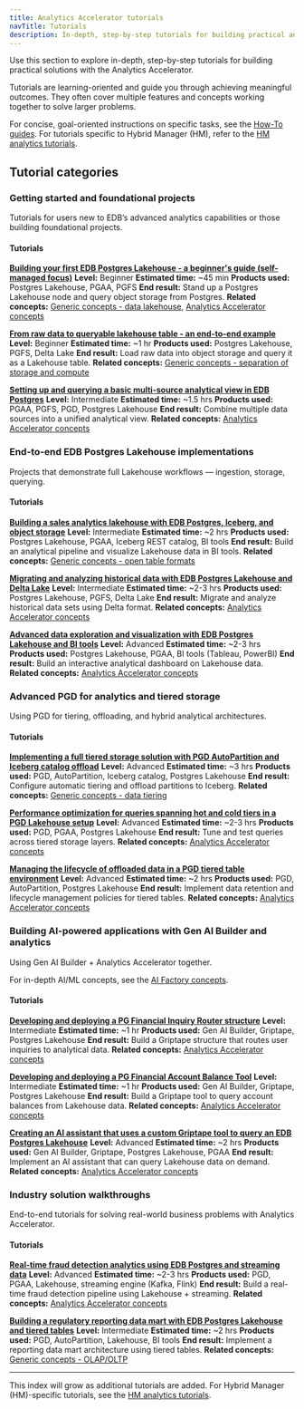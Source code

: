 ```yaml
---
title: Analytics Accelerator tutorials
navTitle: Tutorials
description: In-depth, step-by-step tutorials for building practical analytics solutions with Analytics Accelerator technologies.
---
```


Use this section to explore in-depth, step-by-step tutorials for building practical solutions with the Analytics Accelerator.

Tutorials are learning-oriented and guide you through achieving meaningful outcomes. They often cover multiple features and concepts working together to solve larger problems.

For concise, goal-oriented instructions on specific tasks, see the [How-To guides](/edb-postgres-ai/latest/hybrid-manager/analytics/learn/how-to/).
For tutorials specific to Hybrid Manager (HM), refer to the [HM analytics tutorials](/edb-postgres-ai/latest/hybrid-manager/analytics/learn/).

## Tutorial categories

### Getting started and foundational projects

Tutorials for users new to EDB’s advanced analytics capabilities or those building foundational projects.

#### Tutorials

**[Building your first EDB Postgres Lakehouse - a beginner's guide (self-managed focus)](#)**
**Level:** Beginner
**Estimated time:** ~45 min
**Products used:** Postgres Lakehouse, PGAA, PGFS
**End result:** Stand up a Postgres Lakehouse node and query object storage from Postgres.
**Related concepts:** [Generic concepts - data lakehouse](../explained/generic-concepts#data-lakehouse), [Analytics Accelerator concepts](../explained/analytics-concepts#edb-postgres-lakehouse)

**[From raw data to queryable lakehouse table - an end-to-end example](#)**
**Level:** Beginner
**Estimated time:** ~1 hr
**Products used:** Postgres Lakehouse, PGFS, Delta Lake
**End result:** Load raw data into object storage and query it as a Lakehouse table.
**Related concepts:** [Generic concepts - separation of storage and compute](../explained/generic-concepts#separation-of-storage-and-compute)

**[Setting up and querying a basic multi-source analytical view in EDB Postgres](#)**
**Level:** Intermediate
**Estimated time:** ~1.5 hrs
**Products used:** PGAA, PGFS, PGD, Postgres Lakehouse
**End result:** Combine multiple data sources into a unified analytical view.
**Related concepts:** [Analytics Accelerator concepts](../explained/analytics-concepts)

### End-to-end EDB Postgres Lakehouse implementations

Projects that demonstrate full Lakehouse workflows — ingestion, storage, querying.

#### Tutorials

**[Building a sales analytics lakehouse with EDB Postgres, Iceberg, and object storage](#)**
**Level:** Intermediate
**Estimated time:** ~2 hrs
**Products used:** Postgres Lakehouse, PGAA, Iceberg REST catalog, BI tools
**End result:** Build an analytical pipeline and visualize Lakehouse data in BI tools.
**Related concepts:** [Generic concepts - open table formats](../explained/generic-concepts#open-table-formats)

**[Migrating and analyzing historical data with EDB Postgres Lakehouse and Delta Lake](#)**
**Level:** Intermediate
**Estimated time:** ~2-3 hrs
**Products used:** Postgres Lakehouse, PGFS, Delta Lake
**End result:** Migrate and analyze historical data sets using Delta format.
**Related concepts:** [Analytics Accelerator concepts](../explained/analytics-concepts#edb-postgres-lakehouse)

**[Advanced data exploration and visualization with EDB Postgres Lakehouse and BI tools](#)**
**Level:** Advanced
**Estimated time:** ~2-3 hrs
**Products used:** Postgres Lakehouse, PGAA, BI tools (Tableau, PowerBI)
**End result:** Build an interactive analytical dashboard on Lakehouse data.
**Related concepts:** [Analytics Accelerator concepts](../explained/analytics-concepts)

### Advanced PGD for analytics and tiered storage

Using PGD for tiering, offloading, and hybrid analytical architectures.

#### Tutorials

**[Implementing a full tiered storage solution with PGD AutoPartition and Iceberg catalog offload](#)**
**Level:** Advanced
**Estimated time:** ~3 hrs
**Products used:** PGD, AutoPartition, Iceberg catalog, Postgres Lakehouse
**End result:** Configure automatic tiering and offload partitions to Iceberg.
**Related concepts:** [Generic concepts - data tiering](../explained/generic-concepts#data-tiering)

**[Performance optimization for queries spanning hot and cold tiers in a PGD Lakehouse setup](#)**
**Level:** Advanced
**Estimated time:** ~2-3 hrs
**Products used:** PGD, PGAA, Postgres Lakehouse
**End result:** Tune and test queries across tiered storage layers.
**Related concepts:** [Analytics Accelerator concepts](../explained/analytics-concepts#edb-postgres-distributed-pgd-and-tiered-tables)

**[Managing the lifecycle of offloaded data in a PGD tiered table environment](#)**
**Level:** Advanced
**Estimated time:** ~2 hrs
**Products used:** PGD, AutoPartition, Postgres Lakehouse
**End result:** Implement data retention and lifecycle management policies for tiered tables.
**Related concepts:** [Analytics Accelerator concepts](../explained/analytics-concepts#edb-postgres-distributed-pgd-and-tiered-tables)

### Building AI-powered applications with Gen AI Builder and analytics

Using Gen AI Builder + Analytics Accelerator together.

For in-depth AI/ML concepts, see the [AI Factory concepts](/edb-postgres-ai/latest/ai-factory/learn/explained/ai-factory-concepts/).

#### Tutorials

**[Developing and deploying a PG Financial Inquiry Router structure](#)**
**Level:** Intermediate
**Estimated time:** ~1 hr
**Products used:** Gen AI Builder, Griptape, Postgres Lakehouse
**End result:** Build a Griptape structure that routes user inquiries to analytical data.
**Related concepts:** [Analytics Accelerator concepts](../explained/analytics-concepts#analytics-and-aiml-workloads)

**[Developing and deploying a PG Financial Account Balance Tool](#)**
**Level:** Intermediate
**Estimated time:** ~1 hr
**Products used:** Gen AI Builder, Griptape, Postgres Lakehouse
**End result:** Build a Griptape tool to query account balances from Lakehouse data.
**Related concepts:** [Analytics Accelerator concepts](../explained/analytics-concepts#analytics-and-aiml-workloads)

**[Creating an AI assistant that uses a custom Griptape tool to query an EDB Postgres Lakehouse](#)**
**Level:** Advanced
**Estimated time:** ~2 hrs
**Products used:** Gen AI Builder, Griptape, Postgres Lakehouse, PGAA
**End result:** Implement an AI assistant that can query Lakehouse data on demand.
**Related concepts:** [Analytics Accelerator concepts](../explained/analytics-concepts#analytics-and-aiml-workloads)

### Industry solution walkthroughs

End-to-end tutorials for solving real-world business problems with Analytics Accelerator.

#### Tutorials

**[Real-time fraud detection analytics using EDB Postgres and streaming data](#)**
**Level:** Advanced
**Estimated time:** ~2-3 hrs
**Products used:** PGD, PGAA, Lakehouse, streaming engine (Kafka, Flink)
**End result:** Build a real-time fraud detection pipeline using Lakehouse + streaming.
**Related concepts:** [Analytics Accelerator concepts](../explained/analytics-concepts.mdx)

**[Building a regulatory reporting data mart with EDB Postgres Lakehouse and tiered tables](#)**
**Level:** Intermediate
**Estimated time:** ~2 hrs
**Products used:** PGD, AutoPartition, Lakehouse, BI tools
**End result:** Implement a reporting data mart architecture using tiered tables.
**Related concepts:** [Generic concepts - OLAP/OLTP](../explained/generic-concepts/#olap--oltp)

* * *

This index will grow as additional tutorials are added. For Hybrid Manager (HM)-specific tutorials, see the [HM analytics tutorials](../../../hybrid-manager/analytics/learn/).
